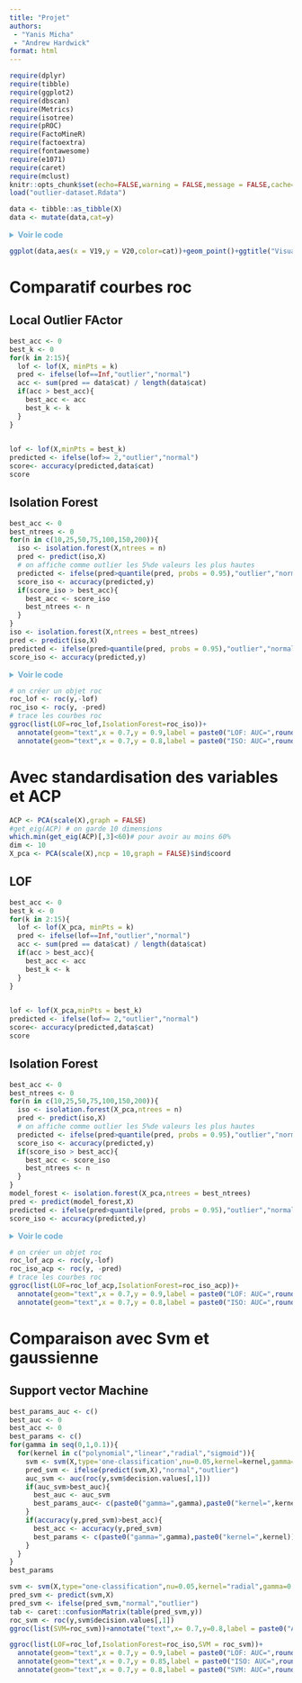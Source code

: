 ```yaml
---
title: "Projet"
authors: 
 - "Yanis Micha"
 - "Andrew Hardwick"
format: html
---
```


```r
require(dplyr)
require(tibble)
require(ggplot2)
require(dbscan)
require(Metrics)
require(isotree)
require(pROC)
require(FactoMineR)
require(factoextra)
require(fontawesome)
require(e1071)
require(caret)
require(mclust)
knitr::opts_chunk$set(echo=FALSE,warning = FALSE,message = FALSE,cache=TRUE)
load("outlier-dataset.Rdata")
```


```r
data <- tibble::as_tibble(X)
data <- mutate(data,cat=y)
```

<details>
<summary style="font-weight: bold; color: #72afd2;">Voir le code</summary>
```r
ggplot(data,aes(x = V19,y = V20,color=cat))+geom_point()+ggtitle("Visualisation des outliers")
```
</details>

```r
ggplot(data,aes(x = V19,y = V20,color=cat))+geom_point()+ggtitle("Visualisation des outliers")
```

# Comparatif courbes roc
## Local Outlier FActor

```r
best_acc <- 0
best_k <- 0
for(k in 2:15){
  lof <- lof(X, minPts = k)
  pred <- ifelse(lof==Inf,"outlier","normal")
  acc <- sum(pred == data$cat) / length(data$cat)
  if(acc > best_acc){
    best_acc <- acc
    best_k <- k
  }
}

  
lof <- lof(X,minPts = best_k)
predicted <- ifelse(lof>= 2,"outlier","normal")
score<- accuracy(predicted,data$cat)
score

```

## Isolation Forest
```r
best_acc <- 0
best_ntrees <- 0
for(n in c(10,25,50,75,100,150,200)){
  iso <- isolation.forest(X,ntrees = n)
  pred <- predict(iso,X)
  # on affiche comme outlier les 5%de valeurs les plus hautes
  predicted <- ifelse(pred>quantile(pred, probs = 0.95),"outlier","normal")
  score_iso <- accuracy(predicted,y)
  if(score_iso > best_acc){
    best_acc <- score_iso
    best_ntrees <- n
  }
}
iso <- isolation.forest(X,ntrees = best_ntrees)
pred <- predict(iso,X)
predicted <- ifelse(pred>quantile(pred, probs = 0.95),"outlier","normal")
score_iso <- accuracy(predicted,y)
```

<details>  
<summary style="font-weight: bold; color: #72afd2;">Voir le code</summary>
```r
# on créer un objet roc 
roc_lof <- roc(y,-lof)
roc_iso <- roc(y, -pred)
# trace les courbes roc
ggroc(list(LOF=roc_lof,IsolationForest=roc_iso))+ 
  annotate(geom="text",x = 0.7,y = 0.9,label = paste0("LOF: AUC=",round(auc(roc_lof),2),",ACCURACY=",round(score,2)))+ 
  annotate(geom="text",x = 0.7,y = 0.8,label = paste0("ISO: AUC=",round(auc(roc_iso),2),",ACCURACY=",round(score_iso,2)))+ ggtitle("Courbe ROC des modèles")
```
</details>

```r
# on créer un objet roc 
roc_lof <- roc(y,-lof)
roc_iso <- roc(y, -pred)
# trace les courbes roc
ggroc(list(LOF=roc_lof,IsolationForest=roc_iso))+ 
  annotate(geom="text",x = 0.7,y = 0.9,label = paste0("LOF: AUC=",round(auc(roc_lof),2),",ACCURACY=",round(score,2)))+ 
  annotate(geom="text",x = 0.7,y = 0.8,label = paste0("ISO: AUC=",round(auc(roc_iso),2),",ACCURACY=",round(score_iso,2)))+ ggtitle("Courbe ROC des modèles")
```

# Avec standardisation des variables et ACP
```r
ACP <- PCA(scale(X),graph = FALSE)
#get_eig(ACP) # on garde 10 dimensions
which.min(get_eig(ACP)[,3]<60)# pour avoir au moins 60%
dim <- 10
X_pca <- PCA(scale(X),ncp = 10,graph = FALSE)$ind$coord
```

## LOF
```r
best_acc <- 0
best_k <- 0
for(k in 2:15){
  lof <- lof(X_pca, minPts = k)
  pred <- ifelse(lof==Inf,"outlier","normal")
  acc <- sum(pred == data$cat) / length(data$cat)
  if(acc > best_acc){
    best_acc <- acc
    best_k <- k
  }
}

  
lof <- lof(X_pca,minPts = best_k)
predicted <- ifelse(lof>= 2,"outlier","normal")
score<- accuracy(predicted,data$cat)
score
```

## Isolation Forest
```r
best_acc <- 0
best_ntrees <- 0
for(n in c(10,25,50,75,100,150,200)){
  iso <- isolation.forest(X_pca,ntrees = n)
  pred <- predict(iso,X)
  # on affiche comme outlier les 5%de valeurs les plus hautes
  predicted <- ifelse(pred>quantile(pred, probs = 0.95),"outlier","normal")
  score_iso <- accuracy(predicted,y)
  if(score_iso > best_acc){
    best_acc <- score_iso
    best_ntrees <- n
  }
}
model_forest <- isolation.forest(X_pca,ntrees = best_ntrees)
pred <- predict(model_forest,X)
predicted <- ifelse(pred>quantile(pred, probs = 0.95),"outlier","normal")
score_iso <- accuracy(predicted,y)
```

<details>
<summary style="font-weight: bold; color: #72afd2;">Voir le code</summary>
```r
# on créer un objet roc 
roc_lof_acp <- roc(y,-lof)
roc_iso_acp <- roc(y, -pred)
# trace les courbes roc
ggroc(list(LOF=roc_lof_acp,IsolationForest=roc_iso_acp))+ 
  annotate(geom="text",x = 0.7,y = 0.9,label = paste0("LOF: AUC=",round(auc(roc_lof_acp),2),",ACCURACY=",round(score,2)))+ 
  annotate(geom="text",x = 0.7,y = 0.8,label = paste0("ISO: AUC=",round(auc(roc_iso_acp),2),",ACCURACY=",round(score_iso,2)))+ ggtitle("Courbes ROC des modèles sur ACP normalisé")
```
</details>

  
```r
# on créer un objet roc 
roc_lof_acp <- roc(y,-lof)
roc_iso_acp <- roc(y, -pred)
# trace les courbes roc
ggroc(list(LOF=roc_lof_acp,IsolationForest=roc_iso_acp))+ 
  annotate(geom="text",x = 0.7,y = 0.9,label = paste0("LOF: AUC=",round(auc(roc_lof_acp),2),",ACCURACY=",round(score,2)))+ 
  annotate(geom="text",x = 0.7,y = 0.8,label = paste0("ISO: AUC=",round(auc(roc_iso_acp),2),",ACCURACY=",round(score_iso,2)))+ ggtitle("Courbes ROC des modèles sur ACP normalisé")
```


# Comparaison avec Svm et gaussienne 
## Support vector Machine
```r
best_params_auc <- c()
best_auc <- 0
best_acc <- 0
best_params <- c()
for(gamma in seq(0,1,0.1)){
  for(kernel in c("polynomial","linear","radial","sigmoid")){
    svm <- svm(X,type='one-classification',nu=0.05,kernel=kernel,gamma=gamma)
    pred_svm <- ifelse(predict(svm,X),"normal","outlier")
    auc_svm <- auc(roc(y,svm$decision.values[,1]))
    if(auc_svm>best_auc){
      best_auc <- auc_svm
      best_params_auc<- c(paste0("gamma=",gamma),paste0("kernel=",kernel))
    }
    if(accuracy(y,pred_svm)>best_acc){
      best_acc <- accuracy(y,pred_svm)
      best_params <- c(paste0("gamma=",gamma),paste0("kernel=",kernel))
    }
  }
}
best_params

```

```r
svm <- svm(X,type="one-classification",nu=0.05,kernel="radial",gamma=0.1)
pred_svm <- predict(svm,X)
pred_svm <- ifelse(pred_svm,"normal","outlier")
tab <- caret::confusionMatrix(table(pred_svm,y))
roc_svm <- roc(y,svm$decision.values[,1])
ggroc(list(SVM=roc_svm))+annotate("text",x= 0.7,y=0.8,label = paste0("AUC=",round(auc(roc_svm),2)))+ggtitle("Courbe ROC des modèles")
```


```r
ggroc(list(LOF=roc_lof,IsolationForest=roc_iso,SVM = roc_svm))+ 
  annotate(geom="text",x = 0.7,y = 0.9,label = paste0("LOF: AUC=",round(auc(roc_lof),2),",ACCURACY=",round(score,2)))+ 
  annotate(geom="text",x = 0.7,y = 0.85,label = paste0("ISO: AUC=",round(auc(roc_iso),2),",ACCURACY=",round(score_iso,2)))+ 
  annotate(geom="text",x = 0.7,y = 0.8,label = paste0("SVM: AUC=",round(auc(roc_svm),2),",ACCURACY=",round(tab$overall[1],2)))+ggtitle("Courbes ROC des modèles")
```









